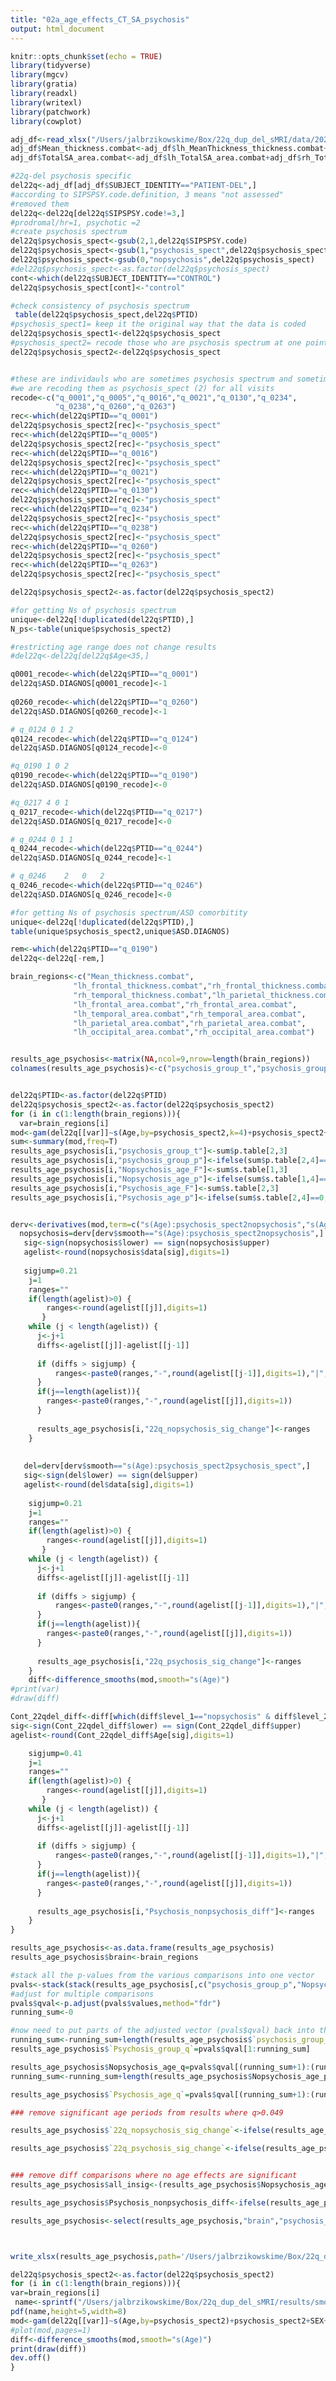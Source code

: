 ```yaml
---
title: "02a_age_effects_CT_SA_psychosis"
output: html_document
---
```


```r
knitr::opts_chunk$set(echo = TRUE)
library(tidyverse)
library(mgcv)
library(gratia)
library(readxl)
library(writexl)
library(patchwork)
library(cowplot)
```




```r
adj_df<-read_xlsx("/Users/jalbrzikowskime/Box/22q_dup_del_sMRI/data/20210628_aftercombat_data.xlsx")
adj_df$Mean_thickness.combat<-adj_df$lh_MeanThickness_thickness.combat+adj_df$rh_MeanThickness_thickness.combat
adj_df$TotalSA_area.combat<-adj_df$lh_TotalSA_area.combat+adj_df$rh_TotalSA_area.combat
```

```r
#22q-del psychosis specific
del22q<-adj_df[adj_df$SUBJECT_IDENTITY=="PATIENT-DEL",]
#according to SIPSPSY.code.definition, 3 means "not assessed"
#removed them
del22q<-del22q[del22q$SIPSPSY.code!=3,]
#prodromal/hr=1, psychotic =2
#create psychosis spectrum
del22q$psychosis_spect<-gsub(2,1,del22q$SIPSPSY.code)
del22q$psychosis_spect<-gsub(1,"psychosis_spect",del22q$psychosis_spect)
del22q$psychosis_spect<-gsub(0,"nopsychosis",del22q$psychosis_spect)
#del22q$psychosis_spect<-as.factor(del22q$psychosis_spect)
cont<-which(del22q$SUBJECT_IDENTITY=="CONTROL")
del22q$psychosis_spect[cont]<-"control"

```


```r
#check consistency of psychosis spectrum
 table(del22q$psychosis_spect,del22q$PTID)
#psychosis_spect1= keep it the original way that the data is coded
del22q$psychosis_spect1<-del22q$psychosis_spect
#psychosis_spect2= recode those who are psychosis spectrum at one point as psychosis spectrum at ALL time points
del22q$psychosis_spect2<-del22q$psychosis_spect


#these are individauls who are sometimes psychosis spectrum and sometimes not psychosis spectrum
#we are recoding them as psychosis_spect (2) for all visits
recode<-c("q_0001","q_0005","q_0016","q_0021","q_0130","q_0234",
          "q_0238","q_0260","q_0263")
rec<-which(del22q$PTID=="q_0001")
del22q$psychosis_spect2[rec]<-"psychosis_spect"
rec<-which(del22q$PTID=="q_0005")
del22q$psychosis_spect2[rec]<-"psychosis_spect"
rec<-which(del22q$PTID=="q_0016")
del22q$psychosis_spect2[rec]<-"psychosis_spect"
rec<-which(del22q$PTID=="q_0021")
del22q$psychosis_spect2[rec]<-"psychosis_spect"
rec<-which(del22q$PTID=="q_0130")
del22q$psychosis_spect2[rec]<-"psychosis_spect"
rec<-which(del22q$PTID=="q_0234")
del22q$psychosis_spect2[rec]<-"psychosis_spect"
rec<-which(del22q$PTID=="q_0238")
del22q$psychosis_spect2[rec]<-"psychosis_spect"
rec<-which(del22q$PTID=="q_0260")
del22q$psychosis_spect2[rec]<-"psychosis_spect"
rec<-which(del22q$PTID=="q_0263")
del22q$psychosis_spect2[rec]<-"psychosis_spect"

del22q$psychosis_spect2<-as.factor(del22q$psychosis_spect2)

#for getting Ns of psychosis spectrum
unique<-del22q[!duplicated(del22q$PTID),]
N_ps<-table(unique$psychosis_spect2)

#restricting age range does not change results 
#del22q<-del22q[del22q$Age<35,]

```

```r

q0001_recode<-which(del22q$PTID=="q_0001")
del22q$ASD.DIAGNOS[q0001_recode]<-1
 
q0260_recode<-which(del22q$PTID=="q_0260")
del22q$ASD.DIAGNOS[q0260_recode]<-1

# q_0124 0 1 2
q0124_recode<-which(del22q$PTID=="q_0124")
del22q$ASD.DIAGNOS[q0124_recode]<-0

#q_0190 1 0 2
q0190_recode<-which(del22q$PTID=="q_0190")
del22q$ASD.DIAGNOS[q0190_recode]<-0

#q_0217 4 0 1
q_0217_recode<-which(del22q$PTID=="q_0217")
del22q$ASD.DIAGNOS[q_0217_recode]<-0

# q_0244 0 1 1
q_0244_recode<-which(del22q$PTID=="q_0244")
del22q$ASD.DIAGNOS[q_0244_recode]<-1

# q_0246	2	0	2
q_0246_recode<-which(del22q$PTID=="q_0246")
del22q$ASD.DIAGNOS[q_0246_recode]<-0

#for getting Ns of psychosis spectrum/ASD comorbitity
unique<-del22q[!duplicated(del22q$PTID),]
table(unique$psychosis_spect2,unique$ASD.DIAGNOS)
```



```r
rem<-which(del22q$PTID=="q_0190")
del22q<-del22q[-rem,]
```


```r
brain_regions<-c("Mean_thickness.combat",
              "lh_frontal_thickness.combat","rh_frontal_thickness.combat","lh_temporal_thickness.combat",
              "rh_temporal_thickness.combat","lh_parietal_thickness.combat","rh_parietal_thickness.combat","lh_occipital_thickness.combat","rh_occipital_thickness.combat","TotalSA_area.combat",
              "lh_frontal_area.combat","rh_frontal_area.combat",
              "lh_temporal_area.combat","rh_temporal_area.combat",
              "lh_parietal_area.combat","rh_parietal_area.combat",
              "lh_occipital_area.combat","rh_occipital_area.combat")


results_age_psychosis<-matrix(NA,ncol=9,nrow=length(brain_regions))
colnames(results_age_psychosis)<-c("psychosis_group_t","psychosis_group_p","Nopsychosis_age_F","Nopsychosis_age_p","Psychosis_age_F","Psychosis_age_p","22q_nopsychosis_sig_change","22q_psychosis_sig_change","Psychosis_nonpsychosis_diff")


del22q$PTID<-as.factor(del22q$PTID)
del22q$psychosis_spect2<-as.factor(del22q$psychosis_spect2)
for (i in c(1:length(brain_regions))){
  var=brain_regions[i]
mod<-gam(del22q[[var]]~s(Age,by=psychosis_spect2,k=4)+psychosis_spect2+SEX+SCANNER+EstimatedTotalIntraCranialVol.combat+s(PTID,bs="re"),selection=TRUE,method="REML",data=del22q)
sum<-summary(mod,freq=T) 
results_age_psychosis[i,"psychosis_group_t"]<-sum$p.table[2,3]
results_age_psychosis[i,"psychosis_group_p"]<-ifelse(sum$p.table[2,4]==0,0.00000000000000022,sum$p.table[2,4])
results_age_psychosis[i,"Nopsychosis_age_F"]<-sum$s.table[1,3]
results_age_psychosis[i,"Nopsychosis_age_p"]<-ifelse(sum$s.table[1,4]==0,0.00000000000000022,sum$s.table[1,4])
results_age_psychosis[i,"Psychosis_age_F"]<-sum$s.table[2,3]
results_age_psychosis[i,"Psychosis_age_p"]<-ifelse(sum$s.table[2,4]==0,0.00000000000000022,sum$s.table[2,4])


derv<-derivatives(mod,term=c("s(Age):psychosis_spect2nopsychosis","s(Age):psychosis_spect2psychosis_spect"))
  nopsychosis=derv[derv$smooth=="s(Age):psychosis_spect2nopsychosis",]
   sig<-sign(nopsychosis$lower) == sign(nopsychosis$upper)
   agelist<-round(nopsychosis$data[sig],digits=1)
   
   sigjump=0.21
    j=1
    ranges=""
    if(length(agelist)>0) {
        ranges<-round(agelist[[j]],digits=1)
       }
    while (j < length(agelist)) {
      j<-j+1
      diffs<-agelist[[j]]-agelist[[j-1]]
      
      if (diffs > sigjump) {
          ranges<-paste0(ranges,"-",round(agelist[[j-1]],digits=1),"|",round(agelist[[j]],digits=1))
      }
      if(j==length(agelist)){
        ranges<-paste0(ranges,"-",round(agelist[[j]],digits=1))
      }
      
      results_age_psychosis[i,"22q_nopsychosis_sig_change"]<-ranges
    }
   
   
   del=derv[derv$smooth=="s(Age):psychosis_spect2psychosis_spect",]
   sig<-sign(del$lower) == sign(del$upper)
   agelist<-round(del$data[sig],digits=1)
   
    sigjump=0.21
    j=1
    ranges=""
    if(length(agelist)>0) {
        ranges<-round(agelist[[j]],digits=1)
       }
    while (j < length(agelist)) {
      j<-j+1
      diffs<-agelist[[j]]-agelist[[j-1]]
      
      if (diffs > sigjump) {
          ranges<-paste0(ranges,"-",round(agelist[[j-1]],digits=1),"|",round(agelist[[j]],digits=1))
      }
      if(j==length(agelist)){
        ranges<-paste0(ranges,"-",round(agelist[[j]],digits=1))
      }
      
      results_age_psychosis[i,"22q_psychosis_sig_change"]<-ranges
    }
    diff<-difference_smooths(mod,smooth="s(Age)")
#print(var)
#draw(diff)

Cont_22qdel_diff<-diff[which(diff$level_1=="nopsychosis" & diff$level_2=="psychosis_spect"),]
sig<-sign(Cont_22qdel_diff$lower) == sign(Cont_22qdel_diff$upper)
agelist<-round(Cont_22qdel_diff$Age[sig],digits=1)

    sigjump=0.41
    j=1
    ranges=""
    if(length(agelist)>0) {
        ranges<-round(agelist[[j]],digits=1)
       }
    while (j < length(agelist)) {
      j<-j+1
      diffs<-agelist[[j]]-agelist[[j-1]]
      
      if (diffs > sigjump) {
          ranges<-paste0(ranges,"-",round(agelist[[j-1]],digits=1),"|",round(agelist[[j]],digits=1))
      }
      if(j==length(agelist)){
        ranges<-paste0(ranges,"-",round(agelist[[j]],digits=1))
      }
      
      results_age_psychosis[i,"Psychosis_nonpsychosis_diff"]<-ranges
    }
}

results_age_psychosis<-as.data.frame(results_age_psychosis)
results_age_psychosis$brain<-brain_regions

#stack all the p-values from the various comparisons into one vector
pvals<-stack(stack(results_age_psychosis[,c("psychosis_group_p","Nopsychosis_age_p","Psychosis_age_p")]) )
#adjust for multiple comparisons
pvals$qval<-p.adjust(pvals$values,method="fdr")
running_sum<-0

#now need to put parts of the adjusted vector (pvals$qval) back into the data frame
running_sum<-running_sum+length(results_age_psychosis$`psychosis_group_p`)
results_age_psychosis$`Psychosis_group_q`=pvals$qval[1:running_sum]

results_age_psychosis$Nopsychosis_age_q=pvals$qval[(running_sum+1):(running_sum+length(results_age_psychosis$Nopsychosis_age_p))]
running_sum<-running_sum+length(results_age_psychosis$Nopsychosis_age_p)

results_age_psychosis$`Psychosis_age_q`=pvals$qval[(running_sum+1):(running_sum+length(results_age_psychosis$`Psychosis_age_p`))]

### remove significant age periods from results where q>0.049

results_age_psychosis$`22q_nopsychosis_sig_change`<-ifelse(results_age_psychosis$`Nopsychosis_age_q`>0.049,NA,results_age_psychosis$`22q_nopsychosis_sig_change`)

results_age_psychosis$`22q_psychosis_sig_change`<-ifelse(results_age_psychosis$`Psychosis_age_q`>0.049,NA,results_age_psychosis$`22q_psychosis_sig_change`)


### remove diff comparisons where no age effects are significant
results_age_psychosis$all_insig<-(results_age_psychosis$Nopsychosis_age_q>0.049 & results_age_psychosis$`Psychosis_age_q`>0.049)

results_age_psychosis$Psychosis_nonpsychosis_diff<-ifelse(results_age_psychosis$all_insig,NA,results_age_psychosis$Psychosis_nonpsychosis_diff)

results_age_psychosis<-select(results_age_psychosis,"brain","psychosis_group_t","psychosis_group_p","Psychosis_group_q","Nopsychosis_age_F","Nopsychosis_age_p","Nopsychosis_age_q","Psychosis_age_F","Psychosis_age_p","Psychosis_age_q","22q_nopsychosis_sig_change","22q_psychosis_sig_change","Psychosis_nonpsychosis_diff")



write_xlsx(results_age_psychosis,path='/Users/jalbrzikowskime/Box/22q_dup_del_sMRI/results/Aim2_age_psychosis_results_freq_no_q0190.xlsx')

```


```r
del22q$psychosis_spect2<-as.factor(del22q$psychosis_spect2)
for (i in c(1:length(brain_regions))){
var=brain_regions[i]
 name<-sprintf("/Users/jalbrzikowskime/Box/22q_dup_del_sMRI/results/smooths_diff_%s_CT.pdf",var)
pdf(name,height=5,width=8)
mod<-gam(del22q[[var]]~s(Age,by=psychosis_spect2)+psychosis_spect2+SEX+SCANNER+EstimatedTotalIntraCranialVol.combat+s(PTID,bs="re"),selection=TRUE,method="REML",data=del22q)
#plot(mod,pages=1)
diff<-difference_smooths(mod,smooth="s(Age)")
print(draw(diff))
dev.off()
}
```





